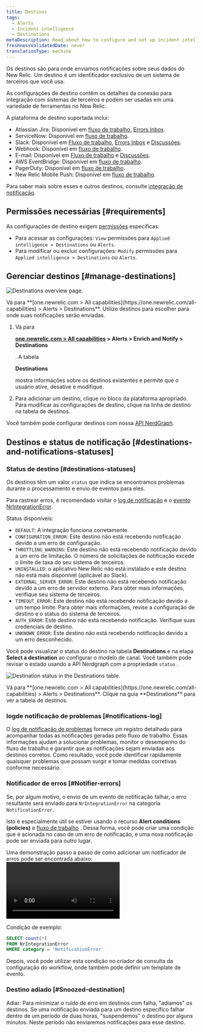 ```yaml
---
title: Destinos
tags:
  - Alerts
  - Incident intelligence
  - Destinations
metaDescription: Read about how to configure and set up incident intelligence destinations.
freshnessValidatedDate: never
translationType: machine
---
```





Os destinos são para onde enviamos notificações sobre seus dados do New Relic. Um destino é um identificador exclusivo de um sistema de terceiros que você usa.

As configurações de destino contêm os detalhes da conexão para integração com sistemas de terceiros e podem ser usadas em uma variedade de ferramentas no New Relic.

A plataforma de destino suportada inclui:

* Atlassian Jira: Disponível em [fluxo de trabalho](/docs/alerts-applied-intelligence/applied-intelligence/incident-workflows/incident-workflows/), [Errors Inbox](/docs/errors-inbox/).
* ServiceNow: Disponível em [fluxo de trabalho](/docs/alerts-applied-intelligence/applied-intelligence/incident-workflows/incident-workflows/).
* Slack: Disponível em [Fluxo de trabalho](/docs/alerts-applied-intelligence/applied-intelligence/incident-workflows/incident-workflows/), [Errors Inbox](/docs/errors-inbox/) e [Discussões](/docs/new-relic-solutions/new-relic-one/ui-data/collaborate/collaboration-slack-integration/).
* Webhook: Disponível em [fluxo de trabalho](/docs/alerts-applied-intelligence/applied-intelligence/incident-workflows/incident-workflows/).
* E-mail: Disponível em [Fluxo de trabalho](/docs/alerts-applied-intelligence/applied-intelligence/incident-workflows/incident-workflows/) e [Discussões](/docs/new-relic-solutions/new-relic-one/ui-data/collaborate/collaborate-with-teammates/).
* AWS EventBridge: Disponível em [fluxo de trabalho](/docs/alerts-applied-intelligence/applied-intelligence/incident-workflows/incident-workflows/).
* PagerDuty: Disponível em [fluxo de trabalho](/docs/alerts-applied-intelligence/applied-intelligence/incident-workflows/incident-workflows/).
* New Relic Mobile Push: Disponível em [fluxo de trabalho](/docs/alerts-applied-intelligence/applied-intelligence/incident-workflows/incident-workflows/).

Para saber mais sobre esses e outros destinos, consulte [integração de notificação](/docs/alerts-applied-intelligence/notifications/notification-integrations).

## Permissões necessárias [#requirements]

As configurações de destino exigem [permissões](/docs/accounts/accounts-billing/new-relic-one-user-management/user-permissions) específicas:

* Para acessar as configurações: `View` permissões para `Applied intelligence > Destinations` ou `Alerts`.
* Para modificar ou excluir configurações: `Modify` permissões para `Applied intelligence > Destinations` ou `Alerts`.

## Gerenciar destinos [#manage-destinations]

<img
  title="Destinations overview page"
  alt="Destinations overview page."
  src={accountsDestinationsOverview}
/>

<figcaption>
  Vá para <DoNotTranslate>**[one.newrelic.com > All capabilities](https://one.newrelic.com/all-capabilities) > Alerts > Destinations**</DoNotTranslate>. Utilize destinos para escolher para onde suas notificações serão enviadas.
</figcaption>

1. Vá para

   <DoNotTranslate>**[one.newrelic.com > All capabilities](https://one.newrelic.com/all-capabilities) > Alerts > Enrich and Notify > Destinations**</DoNotTranslate>

   . A tabela

   <DoNotTranslate>**Destinations**</DoNotTranslate>

   mostra informações sobre os destinos existentes e permite que o usuário ative, desative e modifique.

2. Para adicionar um destino, clique no bloco da plataforma apropriado. Para modificar as configurações de destino, clique na linha de destino na tabela de destinos.

Você também pode configurar destinos com nossa [API NerdGraph](/docs/apis/nerdgraph/examples/nerdgraph-api-notifications-destinations).

## Destinos e status de notificação [#destinations-and-notifications-statuses]

### Status de destino [#destinations-statuses]

Os destinos têm um valor `status` que indica se encontramos problemas durante o processamento e envio de eventos para eles.

Para rastrear erros, é recomendado visitar o [log de notificação](/docs/alerts-applied-intelligence/notifications/notification-integrations/#notifications-log) e o [evento NrIntegrationError](/docs/data-apis/ingest-apis/metric-api/troubleshoot-nrintegrationerror-events/#error-details).

Status disponíveis:

* `DEFAULT`: A integração funciona corretamente.
* `CONFIGURATION_ERROR`: Este destino não está recebendo notificação devido a um erro de configuração.
* `THROTTLING_WARNING`: Este destino não está recebendo notificação devido a um erro de limitação. O número de solicitações de notificação excede o limite de taxa do seu sistema de terceiros.
* `UNINSTALLED`: o aplicativo New Relic não está instalado e este destino não está mais disponível (aplicável ao Slack).
* `EXTERNAL_SERVER_ERROR`: Este destino não está recebendo notificação devido a um erro de servidor externo. Para obter mais informações, verifique seu sistema de terceiros.
* `TIMEOUT_ERROR`: Este destino não está recebendo notificação devido a um tempo limite. Para obter mais informações, revise a configuração de destino e o status do sistema de terceiros.
* `AUTH_ERROR`: Este destino não está recebendo notificação. Verifique suas credenciais de destino.
* `UNKNOWN_ERROR`: Este destino não está recebendo notificação devido a um erro desconhecido.

Você pode visualizar o status do destino na tabela <DoNotTranslate>**Destinations**</DoNotTranslate> e na etapa <DoNotTranslate>**Select a destination**</DoNotTranslate> ao configurar o modelo de canal. Você também pode revisar o estado usando a API Nerdgraph com a propriedade `status` .

<img
  title="Destination status in the Destinations table."
  alt="Destination status in the Destinations table."
  src={accountsDestinationsStatus}
/>

<figcaption>
  Vá para <DoNotTranslate>**[one.newrelic.com > All capabilities](https://one.newrelic.com/all-capabilities) > Alerts > Destinations**</DoNotTranslate>. Clique na guia <DoNotTranslate>**Destinations**</DoNotTranslate> para ver a tabela de destinos.
</figcaption>

### logde notificação de problemas [#notifications-log]

O [log de notificação de problemas](/docs/alerts-applied-intelligence/applied-intelligence/incident-workflows/incident-workflows/#issue-notification-log) fornece um registro detalhado para acompanhar todas as notificações geradas pelo fluxo de trabalho. Essas informações ajudam a solucionar problemas, monitor o desempenho do fluxo de trabalho e garantir que as notificações sejam enviadas aos destinos corretos. Como resultado, você pode identificar rapidamente quaisquer problemas que possam surgir e tomar medidas corretivas conforme necessário.

### Notificador de erros [#Notifier-errors]

Se, por algum motivo, o envio de um evento de notificação falhar, o erro resultante será enviado para `NrIntegrationError` na categoria `NotificationError`.

Isto é especialmente útil se estiver usando o recurso <DoNotTranslate>**Alert conditions (policies)**</DoNotTranslate> e [fluxo de trabalho](/docs/alerts-applied-intelligence/applied-intelligence/incident-workflows/incident-workflows/) . Dessa forma, você pode criar uma condição que é acionada no caso de um erro de notificação, e uma nova notificação pode ser enviada para outro lugar.

Uma demonstração passo a passo de como adicionar um notificador de erros pode ser encontrada abaixo:<Video type="wistia" id="b89ctyjolq"/>

Condição de exemplo:

```sql
SELECT count(*)
FROM NrIntegrationError
WHERE category = 'NotificationError'
```

Depois, você pode utilizar esta condição no criador de consulta da configuração do workflow, onde também pode definir um template de evento.

### Destino adiado [#Snoozed-destination]

Adiar: Para minimizar o ruído de erro em destinos com falha, "adiamos" os destinos. Se uma notificação enviada para um destino específico falhar dentro de um período de duas horas, "suspendemos" o destino por alguns minutos. Neste período não enviaremos notificações para esse destino.